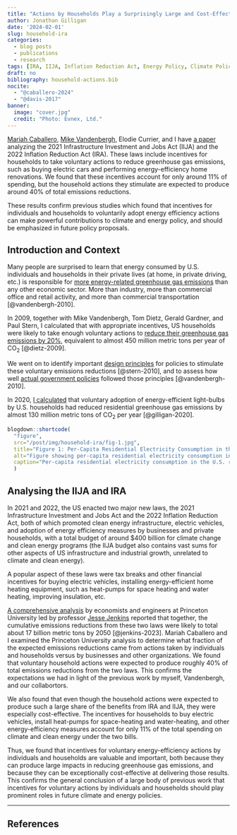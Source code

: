 ```yaml
---
title: "Actions by Households Play a Surprisingly Large and Cost-Effective Role in IRA/IIJA Emissions Reductions"
author: Jonathan Gilligan
date: '2024-02-01'
slug: household-ira
categories:
  - blog posts
  - publications
  - research
tags: [IRA, IIJA, Inflation Reduction Act, Energy Policy, Climate Policy, Household Actions]
draft: no
bibliography: household-actions.bib
nocite: 
  - "@caballero-2024"
  - "@davis-2017"
banner:
  image: "cover.jpg"
  credit: "Photo: Evnex, Ltd."
---
```

[Mariah Caballero](https://peabody.vanderbilt.edu/bio/?pid=mariah-caballero),
[Mike Vandenbergh](https://law.vanderbilt.edu/bio/?pid=michael-vandenbergh),
Elodie Currier, and I have [a paper](https://doi.org/10.1016/j.enpol.2024.113992)
analyzing the 2021 Infrastructure Investment and Jobs Act (IIJA)
and the 2022 Inflation Reduction Act (IRA). These laws include incentives
for households to take voluntary actions to reduce greenhouse gas emissions,
such as buying electric cars and performing energy-efficiency home renovations.
We found that these incentives account for only
around 11% of spending, but the household actions they stimulate are
expected to produce around 40% of total emissions reductions.

These results confirm previous studies which found that incentives for
individuals and households to voluntarily adopt energy efficiency
actions can make powerful contributions to climate and energy policy, and 
should be emphasized in future policy proposals.

<!--more-->

## Introduction and Context

Many people are surprised to learn that energy consumed by U.S. 
individuals and households in their private lives (at home, in private 
driving, etc.) is responsible for 
[more energy-related greenhouse gas emissions](https://papers.ssrn.com/sol3/papers.cfm?abstract_id=1617426) 
than any other economic sector. 
More than industry, more than commercial office and retail activity, 
and more than commercial transportation [@vandenbergh-2010]. 

In 2009, together with Mike Vandenbergh, Tom Dietz, Gerald Gardner, and
Paul Stern, I calculated that with appropriate incentives, US households
were likely to take enough voluntary actions to [reduce their greenhouse
gas emissions by 20%](https://doi.org/10.1073/pnas.0908738106), 
equivalent to almost 450 million metric tons per year of CO~2~ [@dietz-2009]. 

We went on to identify important [design principles](https://doi.org/10.1021/es100896p) for policies to stimulate
these voluntary emissions reductions [@stern-2010], and to assess how well 
[actual government policies](https://papers.ssrn.com/sol3/papers.cfm?abstract_id=1617426) followed those principles [@vandenbergh-2010].

In 2020, [I calculated](https://www.jonathangilligan.org/publications/gilligan_2020_assessing_private_governance/) that voluntary adoption of energy-efficient light-bulbs by U.S. households
had reduced residential greenhouse gas emissions by almost 130 million metric tons of CO~2~
per year [@gilligan-2020].

```r
blogdown::shortcode(
  "figure",
  src="/post/img/household-ira/fig-1.jpg",
  title="Figure 1: Per-Capita Residential Electricity Consumption in the U.S.",
  alt="Figure showing per-capita residential electricity consumption in the U.S. The figure rises steadily from 1990 until around 2007, when it levels off and then falls by about 5% from 2010--2018.",
  caption="Per-capita residential electricity consumption in the U.S. rose steadily from around 1930--2007. From 1990--2005 the rise was linear, but economist Lucas Davis [Davis 2017](#ref-davis-2017) discovered that around 2007, rapid adoption of energy-efficient light-bulbs caused residential electricity consumption to level off, and then began to drop. I calculated that this meant annual residential greenhouse gas emissions were almost 130 million metric tons lower in 2018 than if electricity consumption had continued to rise at the rate it had from 1990--2010 [Gilligan and Vandenbergh 2020](#ref-gilligan-2020)."
  )
```

## Analysing the IIJA and IRA

In 2021 and 2022, the US enacted two major new laws, the 2021 Infrastructure Investment and Jobs Act and the 2022 Inflation Reduction Act, both of which promoted clean energy infrastructure, electric vehicles, and adoption of energy efficiency measures by businesses and private households, with a total budget of around $400 billion for climate change and clean energy programs (the IIJA budget also contains vast sums for other aspects of US infrastructure and industrial growth, unrelated to climate and clean energy).

A popular aspect of these laws were tax breaks and other financial incentives for buying electric vehicles, installing energy-efficient home heating equipment, such as heat-pumps for space heating and water heating, improving insulation, etc.

[A comprehensive analysis](https://repeatproject.org/) by economists and engineers at Princeton University led by professor 
[Jesse Jenkins](https://mae.princeton.edu/people/faculty/jenkins) 
reported that together, the cumulative emissions reductions from these two laws were likely to total about 17 billion metric tons by 2050 [@jenkins-2023].
Mariah Caballero and I examined the Princeton University analysis to determine what fraction of the expected emissions reductions came from actions taken by individuals and households versus by businesses and other organizations. We found that voluntary household actions were expected to produce roughly 40% of total emissions reductions from the two laws. This confirms the expectations we had in light of the previous work by myself, Vandenbergh, and our collabortors.

We also found that even though the household actions were expected to produce such a large share of the benefits from IRA and IIJA, they were especially cost-effective. The incentives for households to buy electric vehicles, install heat-pumps for space-heating and water-heating, and other energy-efficiency measures account for only 11% of the total spending on climate and clean energy under the two bills. 

Thus, we found that incentives for voluntary energy-efficiency actions by individuals and households are valuable and important, both because they can produce large impacts
in reducing greenhouse gas emissions, and because they can be exceptionally cost-effective at delivering those results. This confirms the general conclusion of a large body of previous work that incentives for voluntary actions by individuals and households should play prominent roles in future climate and energy policies.

------

## References
